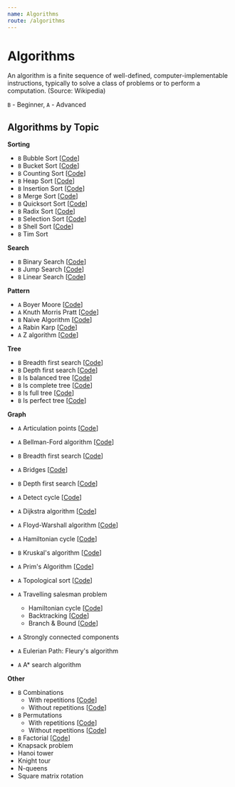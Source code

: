 ```yaml
---
name: Algorithms
route: /algorithms
---
```



# Algorithms

An algorithm is a finite sequence of well-defined, computer-implementable instructions,
typically to solve a class of problems or to perform a computation. (Source: Wikipedia)

`B` - Beginner, `A` - Advanced

## Algorithms by Topic

**Sorting**

- `B` <Link className="link" to="/algorithms/sorting/bubble-sort">Bubble Sort</Link>
  [[Code](https://github.com/nejcm/js-algorithms/blob/master/src/algorithms/sorting/bubble-sort/index.ts)]
- `B` <Link className="link" to="/algorithms/sorting/bucket-sort">Bucket Sort</Link>
  [[Code](https://github.com/nejcm/js-algorithms/blob/master/src/algorithms/sorting/bucket-sort/index.ts)]
- `B` <Link className="link" to="/algorithms/sorting/counting-sort">Counting Sort</Link>
  [[Code](https://github.com/nejcm/js-algorithms/blob/master/src/algorithms/sorting/counting-sort/index.ts)]
- `B` <Link className="link" to="/algorithms/sorting/heap-sort">Heap Sort</Link>
  [[Code](https://github.com/nejcm/js-algorithms/blob/master/src/algorithms/sorting/heap-sort/index.ts)]
- `B` <Link className="link" to="/algorithms/sorting/insertion-sort">Insertion Sort</Link>
  [[Code](https://github.com/nejcm/js-algorithms/blob/master/src/algorithms/sorting/insertion-sort/index.ts)]
- `B` <Link className="link" to="/algorithms/sorting/merge-sort">Merge Sort</Link>
  [[Code](https://github.com/nejcm/js-algorithms/blob/master/src/algorithms/sorting/merge-sort/index.ts)]
- `B` <Link className="link" to="/algorithms/sorting/quick-sort">Quicksort Sort</Link>
  [[Code](https://github.com/nejcm/js-algorithms/blob/master/src/algorithms/sorting/quick-sort/index.ts)]
- `B` <Link className="link" to="/algorithms/sorting/radix-sort">Radix Sort</Link>
  [[Code](https://github.com/nejcm/js-algorithms/blob/master/src/algorithms/sorting/radix-sort/index.ts)]
- `B` <Link className="link" to="/algorithms/sorting/selection-sort">Selection Sort</Link>
  [[Code](https://github.com/nejcm/js-algorithms/blob/master/src/algorithms/sorting/selection-sort/index.ts)]
- `B` <Link className="link" to="/algorithms/sorting/shell-sort">Shell Sort</Link>
  [[Code](https://github.com/nejcm/js-algorithms/blob/master/src/algorithms/sorting/shell-sort/index.ts)]
- `B` <Link className="link" to="/algorithms/sorting/tim-sort">Tim Sort</Link>

**Search**

- `B` <Link className="link" to="/algorithms/searching/binary-search">Binary Search</Link>
  [[Code](https://github.com/nejcm/js-algorithms/blob/master/src/algorithms/searching/binary-search/index.ts)]
- `B` <Link className="link" to="/algorithms/searching/jump-search">Jump Search</Link>
  [[Code](https://github.com/nejcm/js-algorithms/blob/master/src/algorithms/searching/jump-search/index.ts)]
- `B` <Link className="link" to="/algorithms/searching/linear-search">Linear Search</Link>
  [[Code](https://github.com/nejcm/js-algorithms/blob/master/src/algorithms/searching/linear-search/index.ts)]

**Pattern**

- `A` <Link className="link" to="/algorithms/pattern/boyer-moore">Boyer Moore</Link>
  [[Code](https://github.com/nejcm/js-algorithms/blob/master/src/algorithms/pattern/boyer-moore/index.ts)]
- `A` <Link className="link" to="/algorithms/pattern/knuth-morris-pratt">Knuth Morris
  Pratt</Link>
  [[Code](https://github.com/nejcm/js-algorithms/blob/master/src/algorithms/pattern/knuth-morris-pratt/index.ts)]
- `B` <Link className="link" to="/algorithms/pattern/naive-algorithm">Naive
  Algorithm</Link>
  [[Code](https://github.com/nejcm/js-algorithms/blob/master/src/algorithms/pattern/naive-algorithm/index.ts)]
- `A` <Link className="link" to="/algorithms/pattern/rabin-karp">Rabin Karp</Link>
  [[Code](https://github.com/nejcm/js-algorithms/blob/master/src/algorithms/pattern/rabin-karp/index.ts)]
- `A` <Link className="link" to="/algorithms/pattern/z-algorithm">Z algorithm</Link>
  [[Code](https://github.com/nejcm/js-algorithms/blob/master/src/algorithms/pattern/z-algorithm/index.ts)]

**Tree**

- `B` <Link className="link" to="/algorithms/tree/bfs-dfs">Breadth first search</Link>
  [[Code](https://github.com/nejcm/js-algorithms/blob/master/src/algorithms/graph/breadth-first-search/index.ts)]
- `B` <Link className="link" to="/algorithms/tree/bfs-dfs">Depth first search</Link>
  [[Code](https://github.com/nejcm/js-algorithms/blob/master/src/algorithms/graph/depth-first-search/index.ts)]
- `B` Is balanced tree
  [[Code](https://github.com/nejcm/js-algorithms/blob/master/src/algorithms/tree/is-balanced/index.ts)]
- `B` Is complete tree
  [[Code](https://github.com/nejcm/js-algorithms/blob/master/src/algorithms/tree/is-complete/index.ts)]
- `B` Is full tree
  [[Code](https://github.com/nejcm/js-algorithms/blob/master/src/algorithms/tree/is-full/index.ts)]
- `B` Is perfect tree
  [[Code](https://github.com/nejcm/js-algorithms/blob/master/src/algorithms/tree/is-perfect/index.ts)]

**Graph**

- `A` <Link className="link" to="/algorithms/graph/articulation-points">Articulation
  points</Link>
  [[Code](https://github.com/nejcm/js-algorithms/blob/master/src/algorithms/graph/articulation-points/index.ts)]
- `A` <Link className="link" to="/algorithms/graph/bellman-ford">Bellman-Ford
  algorithm</Link>
  [[Code](https://github.com/nejcm/js-algorithms/blob/master/src/algorithms/graph/bellman-ford/index.ts)]
- `B` <Link className="link" to="/algorithms/graph/bfs-dfs">Breadth first search</Link>
  [[Code](https://github.com/nejcm/js-algorithms/blob/master/src/algorithms/graph/breadth-first-search/index.ts)]
- `A` <Link className="link" to="/algorithms/graph/bridges">Bridges</Link>
  [[Code](https://github.com/nejcm/js-algorithms/blob/master/src/algorithms/graph/bridges/index.ts)]
- `B` <Link className="link" to="/algorithms/graph/bfs-dfs">Depth first search</Link>
  [[Code](https://github.com/nejcm/js-algorithms/blob/master/src/algorithms/graph/depth-first-search/index.ts)]
- `A` <Link className="link" to="/algorithms/graph/detect-cycle">Detect cycle</Link>
  [[Code](https://github.com/nejcm/js-algorithms/blob/master/src/algorithms/graph/detect-cycle/index.ts)]
- `A` <Link className="link" to="/algorithms/graph/dijkstra">Dijkstra algorithm</Link>
  [[Code](https://github.com/nejcm/js-algorithms/blob/master/src/algorithms/graph/dijkstra/index.ts)]
- `A` <Link className="link" to="/algorithms/graph/floyd-warshall">Floyd-Warshall
  algorithm</Link>
  [[Code](https://github.com/nejcm/js-algorithms/blob/master/src/algorithms/graph/floyd-warshall/index.ts)]
- `A` <Link className="link" to="/algorithms/graph/hamiltonian-cycle">Hamiltonian
  cycle</Link>
  [[Code](https://github.com/nejcm/js-algorithms/blob/master/src/algorithms/graph/hamiltonian-cycle/index.ts)]
- `B` <Link className="link" to="/algorithms/graph/kruskal">Kruskal's algorithm</Link>
  [[Code](https://github.com/nejcm/js-algorithms/blob/master/src/algorithms/graph/kruskal/index.ts)]
- `A` <Link className="link" to="/algorithms/graph/prim">Prim's Algorithm</Link>
  [[Code](https://github.com/nejcm/js-algorithms/blob/master/src/algorithms/graph/prim/index.ts)]
- `A` <Link className="link" to="/algorithms/graph/topological-sort">Topological
  sort</Link>
  [[Code](https://github.com/nejcm/js-algorithms/blob/master/src/algorithms/graph/topological-sort/index.ts)]
- `A` <Link className="link" to="/algorithms/graph/travelling-salesman-problem">Travelling
  salesman problem</Link>

  - Hamiltonian cycle
    [[Code](https://github.com/nejcm/js-algorithms/blob/master/src/algorithms/graph/travelling-salesman/hamiltonianCycle.ts)]
  - Backtracking
    [[Code](https://github.com/nejcm/js-algorithms/blob/master/src/algorithms/graph/travelling-salesman/backtracking.ts)]
  - Branch & Bound
    [[Code](https://github.com/nejcm/js-algorithms/blob/master/src/algorithms/graph/travelling-salesman/branch&Bound.ts)]

- `A` <Link className="link" to="/algorithms/graph/strongly-connected-components">Strongly
  connected components</Link>
- `A` <Link className="link" to="/algorithms/graph/eulerian-path">Eulerian Path: Fleury's
  algorithm</Link>
- `A` <Link className="link" to="/algorithms/graph/a-star-search-algorithm">A\* search
  algorithm</Link>

**Other**

- `B` <Link className="link" to="/algorithms/math/combinations">Combinations</Link>
  - With repetitions
    [[Code](https://github.com/nejcm/js-algorithms/blob/master/src/algorithms/math/combinations/withRepetitions.ts)]
  - Without repetitions
    [[Code](https://github.com/nejcm/js-algorithms/blob/master/src/algorithms/math/combinations/withoutRepetitions.ts)]
- `B` <Link className="link" to="/algorithms/math/permutations">Permutations</Link>
  - With repetitions
    [[Code](https://github.com/nejcm/js-algorithms/blob/master/src/algorithms/math/permutations/withRepetitions.ts)]
  - Without repetitions
    [[Code](https://github.com/nejcm/js-algorithms/blob/master/src/algorithms/math/permutations/withoutRepetitions.ts)]
- `B` <Link className="link" to="/algorithms/math/factorial">Factorial</Link>
  [[Code](https://github.com/nejcm/js-algorithms/blob/master/src/algorithms/math/factorial/index.ts)]
- Knapsack problem
- Hanoi tower
- Knight tour
- N-queens
- Square matrix rotation
